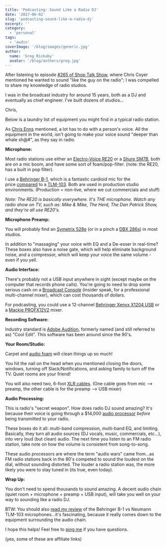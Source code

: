 ```yaml
---
title: 'Podcasting: Sound Like a Radio DJ'
date: '2017-06-02'
slug: 'podcasting-sound-like-a-radio-dj'
excerpt: ''
category:
  - 'personal'
tags:
  - 'audio'
coverImage: '/blog/images/generic.jpg'
author:
  name: 'Greg Rickaby'
  avatar: '/blog/authors/greg.jpg'
---
```


After listening to episode [#265 of Shop Talk Show](http://shoptalkshow.com/episodes/265-on-podcasting/), where Chris Coyer mentioned he wanted to sound "like the guy on the radio"; I was compelled to share my knowledge of radio studios.

I was in the broadcast industry for around 15 years, both as a DJ and eventually as chief engineer. I've built dozens of studios...

Chris,

Below is a laundry list of equipment you might find in a typical radio station.

As [Chris Enns](https://twitter.com/ichris) mentioned, a lot has to do with a person's voice. All the equipment in the world, isn't going to make your voice sound "deeper than whale sh@#", as they say in radio.

**Microphone:**

Most radio stations use either an [Electro-Voice RE20](http://amzn.to/2rz7KOX) or a [Shure SM7B](http://amzn.to/2qJCQEo), both are on a mic boom, and have some sort of foam/pop-filter. (note: the RE20, has a built in pop filter).

I use a [Behringer B-1](http://amzn.to/2rNcRMu), which is a fantastic cardioid mic for the price [compared](https://gregrickaby.com/2013/05/microphone-shootout-behringer-b-1-vs-neumann-tlm-103/) to a [TLM-103](http://amzn.to/2smjYID). Both are used in production studio environments. (Production = non-live, where we cut commercials and stuff)

_Note: The RE20 is basically everywhere. It's THE microphone. Watch any radio show on TV, such as: Mike & Mike, The Herd, The Dan Patrick Show, and they're all use RE20's._

**Microphone Preamp:**

You will probably find an [Symetrix 528e](http://amzn.to/2qK4pgI) (or in a pinch a [DBX 286s](http://amzn.to/2rMNsSZ)) in most studios.

In addition to "massaging" your voice with EQ and a De-esser in real-time? These boxes also have a noise gate, which will help eliminate background noise, and a compressor, which will keep your voice the same volume - even if you yell.

**Audio Interface:**

There's probably not a USB input anywhere in sight (except maybe on the computer that records phone calls). You're going to need to drop some serious cash on a [Broadcast Console](http://broadcast.bswusa.com/search?p=Q&lbc=bsw&uid=158373672&ts=custom&w=*&method=and&view=grid&af=cat3%3abroadcast_broadcastconsoles_consoles%20cat2%3abroadcast_broadcastconsoles%20cat1%3abroadcast%20type%3aproducts) (insider speak, for a professional multi-channel mixer), which can cost thousands of dollars.

For podcasting, you could use a 12-channel [Behringer Xenyx X1204 USB](http://amzn.to/2rznd1E) or a [Mackie PROFX12V2](http://amzn.to/2rNfrlJ) mixer.

**Recording Software:**

Industry standard is [Adobe Audition](https://www.adobe.com/products/audition.html), formerly named (and still referred to as) "Cool Edit". This software has been around since the 90's.

**Your Room/Studio:**

Carpet and [audio foam](http://amzn.to/2rNx5FH) will clean things up so much!

You hit the nail on the head when you mentioned closing the doors, windows, turning off Slack/Notifications, and asking family to turn off the TV. Quiet rooms are your friend!

You will also need two, 6-foot [XLR cables](http://amzn.to/2rzx33y). (One cable goes from mic --> preamp, the other cable is for the preamp --> USB mixer)

**Audio Processing:**

This is radio's "secret weapon". How does radio DJ sound amazing? It's because their voice is going through a $14,000 [audio processor](http://broadcast.bswusa.com/nav/brand/orban%20labs%20inc/0) _before_ being transmitted to your radio.

These boxes do it all: multi-band compression, multi-band EQ, and limiting. Basically, they turn all audio sources (DJ vocals, music, commercials, etc...), into very loud (but clean) audio. The next time you listen to an FM radio station, take note on how the volume is consistent from song-to-song.

These audio processors are where the term "audio wars" came from...as FM radio stations back in the 80's competed to sound the loudest on the dial, without sounding distorted. The louder a radio station was, the more likely you were to stay tuned in (its true, even today).

**Wrap Up:**

You don't need to spend thousands to sound amazing. A decent audio chain (quiet room + microphone + preamp + USB input), will take you well on your way to sounding like a radio DJ.

BTW: You should also [read my review](/blog/microphone-shootout-behringer-b-1-vs-neumann-tlm-103/) of the Behringer B-1 vs Neumann TLM-103 microphones...it's fascinating, because it really comes down to the equipment surrounding the audio chain.

I hope this helps! Feel free to [ping me](https://twitter.com/gregrickaby) if you have questions.

(yes, some of these are affiliate links)
